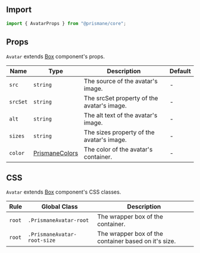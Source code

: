 ## Import

```js
import { AvatarProps } from "@prismane/core";
```

## Props

`Avatar` extends [Box](/docs/components-api/box-api) component's props.

| Name     | Type                                                                | Description                                | Default |
| -------- | ------------------------------------------------------------------- | ------------------------------------------ | ------- |
| `src`    | `string`                                                            | The source of the avatar's image.          | -       |
| `srcSet` | `string`                                                            | The srcSet property of the avatar's image. | -       |
| `alt`    | `string`                                                            | The alt text of the avatar's image.        | -       |
| `sizes`  | `string`                                                            | The sizes property of the avatar's image.  | -       |
| `color`  | [PrismaneColors](/docs/getting-started/globals#prismanecolors-type) | The color of the avatar's container.       | -       |

## CSS

`Avatar` extends [Box](/docs/components-api/box-api) component's CSS classes.

| Rule   | Global Class                | Description                                          |
| ------ | --------------------------- | ---------------------------------------------------- |
| `root` | `.PrismaneAvatar-root`      | The wrapper box of the container.                    |
| `root` | `.PrismaneAvatar-root-size` | The wrapper box of the container based on it's size. |
